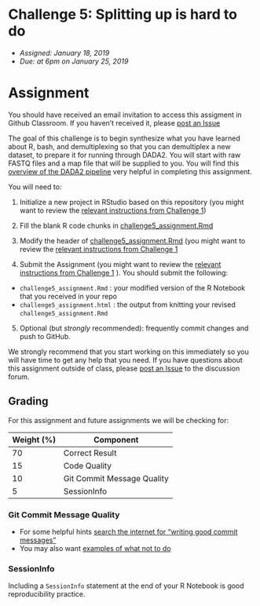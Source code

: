 # Challenge 5: Splitting up is hard to do
- *Assigned: January 18, 2019*
- *Due: at 6pm on January 25, 2019*

# Assignment
You should have received an email invitation to access this assigment in Github Classroom.  If you haven't received it, please [post an Issue](https://github.com/IBIEM/community/issues)

The goal of this challenge is to begin synthesize what you have learned about R, bash, and demultiplexing so that you can demultiplex a new dataset, to prepare it for running through DADA2.  You will start with raw FASTQ files and a map file that will be supplied to you.  You will find this [overview of the DADA2 pipeline](https://gitlab.oit.duke.edu/IBIEM/IBIEM_2018_2019/blob/master/content/lessons/dada2_pipeline_toc.md) very helpful in completing this assignment.

You will need to:

1. Initialize a new project in RStudio based on this repository (you might want to review the [relevant instructions from Challenge 1](https://github.com/IBIEM/challenge_1/blob/master/README.Rmd#initialize-a-new-project))

2. Fill the blank R code chunks in [challenge5_assignment.Rmd](challenge4_assignment.Rmd)

3. Modify the header of [challenge5_assignment.Rmd](challenge5_assignment.Rmd) (you might want to review the [relevant instructions from Challenge 1](https://github.com/IBIEM/challenge_1/blob/master/README.Rmd#modify-the-header)

4. Submit the Assignment (you might want to review the [relevant instructions from Challenge 1](https://github.com/IBIEM/challenge_1/blob/master/README.Rmd#submitting-the-assignment) ).  You should submit the following:
  - `challenge5_assignment.Rmd` : your modified version of the R Notebook that you received in your repo
  - `challenge5_assignment.html` : the output from knitting your revised `challenge5_assignment.Rmd`

5. Optional (but *strongly* recommended): frequently commit changes and push to GitHub.

We strongly recommend that you start working on this immediately so you will have time to get any help that you need.  If you have questions about this assignment outside of class, please [post an Issue](https://github.com/IBIEM/community/issues) to the discussion forum.


## Grading
For this assignment and future assignments we will be checking for:

| Weight (%) | Component                  |
|------------|----------------------------|
|         70 | Correct Result             |
|         15 | Code Quality               |
|         10 | Git Commit Message Quality |
|          5 | SessionInfo                |


### Git Commit Message Quality
  - For some helpful hints [search the internet for "writing good commit messages"](https://duckduckgo.com/?q=writing+good+commit+messages)
  - You may also want [examples of what not to do](https://xkcd.com/1296/)

### SessionInfo
Including a `SessionInfo` statement at the end of your R Notebook is good reproducibility practice.

